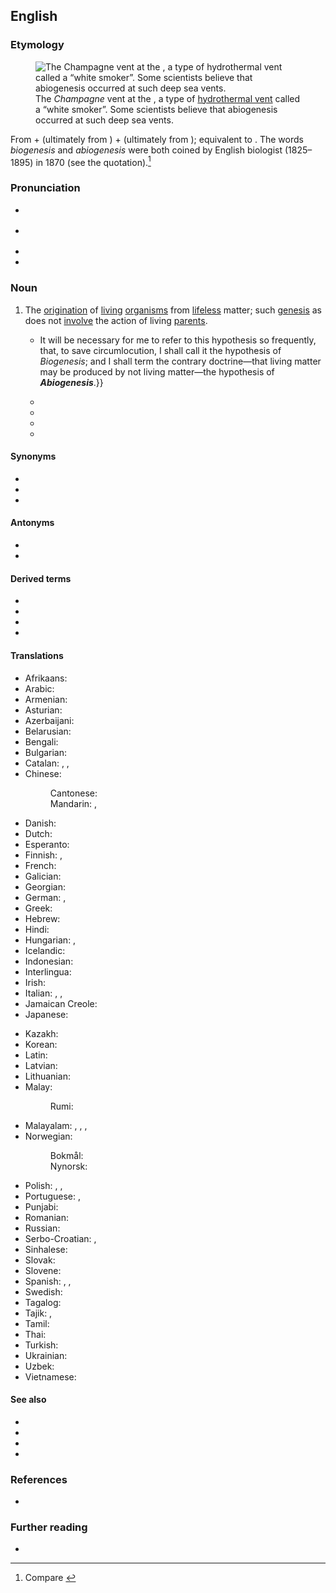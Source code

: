{{also|Abiogenesis|abiogénesis}}
==English==
{{was wotd|2018|June|29}}

===Etymology===
[[File:Champagne vent white smokers.jpg|thumb|The ''Champagne'' vent at the {{w|Marianas Trench Marine National Monument}}, a type of [[hydrothermal vent]] called a “white smoker”. Some scientists believe that abiogenesis occurred at such deep sea vents.]]

From {{der|en|grc|ἀ-|t=not-|pos=the [[alpha privative]]}} + {{m|grc|βῐ́ος|t=life}} (ultimately from {{der|en|ine-pro|*gʷeyh₃-|t=to live}}) + {{m|grc|γένεσις|t=origin, source; manner of birth; creation}} (ultimately from {{der|en|ine-pro|*ǵénh₁tis|t=birth; production}}); equivalent to {{af|en|a-|biogenesis}}. The words ''biogenesis'' and ''abiogenesis'' were both coined by English biologist {{w|Thomas Henry Huxley}} (1825–1895) in 1870 (see the quotation).<ref>Compare {{R:Online Etymology Dictionary}}</ref>

===Pronunciation===
* {{a|RP}} {{IPA|en|/ˌeɪbaɪəʊˈdʒɛnəsɪs/|/-ˌbaɪə-/|/-ˌbiːə-/|/-ˌbiːoʊ-/|/-nɪ-/}}
* {{a|GA}} {{IPA|en|/ˌeɪˌbaioʊˈdʒɛnəsɪs/}}
* {{audio|en|LL-Q1860 (eng)-Vininn126-abiogenesis.wav|Audio (US)}}
* {{hyphenation|en|abi|o|ge|ne|sis}}
{{audio|en|EN-Abiogenesis.ogg|Audio}}

===Noun===
{{en-noun|~|abiogeneses}}

# {{lb|en|evolutionary theory}} The [[origination]] of [[living]] [[organism]]s from [[lifeless]] matter; such [[genesis]] as does not [[involve]] the action of living [[parent#Noun|parents]]. {{defdate|from 1870}}
#* {{quote-journal|en|author=[Thomas Henry Huxley]|authorlink=Thomas Huxley|title=The President’s Address|magazine=[[w:The Athenaeum (British magazine)|The Athenæum: Journal of English and Foreign Literature, Science, the Fine Arts, Music and the Drama]]|location=London|publisher=Printed by Edward J. Francis, Took's Court, {{w|Chancery Lane}}, published at the office, 20, Wellington Street, [[w:Strand, London|Strand]], W.C., by John Francis. [...]|date=17 September 1870|issue=2238|page=374|pageurl=https://books.google.com/books?id=Dk9DAQAAMAAJ&pg=PA374|columns=2–3|oclc=956082422|passage=And thus the hypothesis that living matter always arises by the agency of pre-existing living matter, took definite shape; {{...}} It will be necessary for me to refer to this hypothesis so frequently, that, to save circumlocution, I shall call it the hypothesis of ''Biogenesis''; and I shall term the contrary doctrine—that living matter may be produced by not living matter—the hypothesis of '''''Abiogenesis'''''.}}
#* {{quote-journal|en|title=Societies and Academies: Philadelphia|journal=[[w:Nature (journal)|Nature: A Weekly Illustrated Journal of Science]]|location=London; New York, N.Y.|publisher=[[w:Macmillan Publishers|Macmillan and Co.]]|date=3 October 1872|volume=VI|page=472|pageurl=https://books.google.com/books?id=bJ5FAAAAYAAJ&pg=PA467|column=2|oclc=64051812|passage=The assertion of [[w:Louis Pasteur|[Louis] Pasteur]] is justified, that the ''onus probandi'' [burden of proof] lies with abiogenesists, since there is no experience of any living form more than {{frac|1|1000}} of an inch in diameter springing to life out of inorganic matter; it is therefore vastly improbable (needing most cogent evidence to prove), that any form less than {{frac|1|1000}} of an inch in size can be made to spring into life from inorganic matter. While '''abiogenesis''' is unproved, we hold to the conclusion that vital force is not the mere outcome or resultant of any or all of the other cosmic forces.}}
#* {{quote-journal|en|author=Cyril C. Means, Jr.|journal=[[w:Congressional Record|Congressional Record: Proceedings and Debates [...]]]|location=Washington, D.C.|publisher=[[w:United States Government Publishing Office|U.S. Government Printing Office]]|year=1971|volume=117, part 23|page=30820|column=3|oclc=608021596|passage=Life ''began''. There was one '''abiogenesis''' when something happened to turn inanimate matter into animate cells. And it happened only once. There are no '''abiogeneses''' today. Human life is continuous. Human persons are discontinuous and individual.}}
#* {{quote-book|en|author=Eric Voegelin|authorlink=Eric Voegelin|author2=Ruth Hein, transl.|chapter=Race as Biological Unit|editor={{w|Klaus Vondung}}|title=Race and State: Translated from the German|series=The Collected Works of Eric Voegelin|seriesvolume=2|location=Baton Rouge, La.; London|publisher={{w|Louisiana State University Press}}|year=1997|section=part I (The Systematic Content of Race Theory)|page=45|pageurl=https://books.google.com/books?id=y5nhoISw64YC&pg=PA45|isbn=978-0-8071-1842-9|passage=According to [[w:Carl Nägeli|[Carl] Nägeli]], the highest forms have evolved from the oldest cells produced through '''abiogenesis''', and the lower forms are, depending on their position in the hierarchy, the descendants of respectively more recent '''abiogenesis'''.}}
#* {{quote-book|en|author=G. Bradley Schaefer|author2=James N. Thompson, Jr.|chapter=Genetics: Unity and Diversity|title=Medical Genetics: An Integrated Approach|location=New York, N.Y.|publisher={{w|McGraw-Hill Education}}|year=2014|page=3|pageurl=https://books.google.com/books?id=6ZXbAgAAQBAJ&pg=PA3|isbn=978-0-07-166438-7|passage=Although '''abiogenesis''', the spontaneous creation of a living system under appropriate conditions, must have occurred at the end of the prebiotic world, spontaneous generation of life no longer occurs.}}

====Synonyms====
* {{l|en|abiogeny}}
* {{l|en|biopoiesis}}
* {{l|en|origin of life}}

====Antonyms====
* {{l|en|biogenesis}}
* {{l|en|transformism}}

====Derived terms====
* {{l|en|abiogenesist}}
* {{l|en|abiogenetic}}
* {{l|en|abiogenetically}}
* {{l|en|abiogeny}}

====Translations====
{{trans-top|origination of living organisms from lifeless matter}}
* Afrikaans: {{t|af|abiogenese}}
* Arabic: {{t|ar|تولد تلقائي}}
* Armenian: {{t|hy|կյանքի ծագում}}
* Asturian: {{t|ast|abioxénesis}}
* Azerbaijani: {{t+|az|abiogenez}}
* Belarusian: {{t|be|узнікненне жыцця}}
* Bengali: {{t|bn|জীবনের উৎপত্তি}}
* Bulgarian: {{t|bg|самозараждане}}
* Catalan: {{t|ca|abiogènesi|f}}, {{t|ca|autogènesi|f}}, {{t|ca|generació espontània|f}}
* Chinese:
*: Cantonese: {{t|yue|無生源論}}
*: Mandarin: {{t|cmn|無生源說}}, {{t|cmn|无生源说|tr=wúshēngyuánshuō}}
* Danish: {{t|da|abiogenese}}
* Dutch: {{t|nl|abiogenese|f}}
* Esperanto: {{t|eo|abiogenezo}}
* Finnish: {{t+|fi|abiogeneesi}}, {{t+|fi|alkusynty}}
* French: {{t+|fr|abiogenèse|f}}
* Galician: {{t+|gl|abioxénese|f}}
* Georgian: {{t+|ka|აბიოგენეზი}}
* German: {{t+|de|Abiogenesis|f}}, {{t+|de|Abiogenese|f}}
* Greek: {{t+|el|αβιογένεση|f}}
* Hebrew: {{t|he|אביוגנזה}}
* Hindi: {{t|hi|अजीवात् जीवोत्पत्ति}}
* Hungarian: {{t+|hu|abiogenezis}}, {{t+|hu|ősnemzés}}
* Icelandic: {{t|is|uppruni lífs}}
* Indonesian: {{t+|id|abiogenesis}}
* Interlingua: {{t+|ia|abiogenese}}
* Irish: {{t|ga|aibithghineas|m}}
* Italian: {{t+|it|abiogenesi|f}}, {{t|it|archeobiosi|f}}, {{t|it|autogonia|f}}
* Jamaican Creole: {{t|jam|abaiyojenisis}}
* Japanese: {{t|ja|自然発生説|tr=しぜんはっせいせつ, shizenhasseisetsu}}
{{trans-mid}}
* Kazakh: {{t|kk|абиогенез}}
* Korean: {{t|ko|생명기원}}
* Latin: {{t|la|abiogenesis}}
* Latvian: {{t|lv|abioģenēze|f}}
* Lithuanian: {{t+|lt|abiogenezė|f}}
* Malay:
*: Rumi: {{t+|ms|abiogenesis}}
* Malayalam: {{t|ml|അജീവജീവോത്പത്തി}}, {{t|ml|അബിയോജെനിസിസ്}}, {{t|ml|അജൈവജനനം}}, {{t|ml|അജൈവജീവോൽപത്തി}}
* Norwegian:
*: Bokmål: {{t|nb|abiogenese|m}}
*: Nynorsk: {{t|nn|abiogenese|m}}
* Polish: {{t+|pl|abiogeneza|f}}, {{t|pl|samorództwo|n}}, {{t|pl|archigonia|f}}
* Portuguese: {{qualifier|Brazil}} {{t+|pt|abiogênese|f}}, {{qualifier|Portugal}} {{t+|pt|abiogénese|f}}
* Punjabi: {{t+|pa|ਉਤਭੁਜ}}
* Romanian: {{t+|ro|abiogeneză|f}}
* Russian: {{t+|ru|абиогене́з|m}}
* Serbo-Croatian: {{t|sh|abiogeneza}}, {{t|sh|абиогенеза}}
* Sinhalese: {{t|si|අජීවජ්නනය}}
* Slovak: {{t|sk|abiogenéza}}
* Slovene: {{t|sl|ábíogenéza}}
* Spanish: {{t+|es|abiogénesis|f}}, {{t|es|autogénesis|f}}, {{t|es|generación espontánea|f}}
* Swedish: {{t+|sv|abiogenes|c}}
* Tagalog: {{t|tl|singaw-buhay}}
* Tajik: {{t|tg|абиогенез}}, {{t|tg|пайдоиши ҳаёт}}
* Tamil: {{t|ta|உயிரிலிவழிப்பிறப்பு}}
* Thai: {{t|th|กำเนิดชีวิตจากสิ่งไร้ชีวิต}}
* Turkish: {{t+|tr|abiyogenez}}
* Ukrainian: {{t+|uk|абіогене́з|m}}
* Uzbek: {{t|uz|abiogenez}}
* Vietnamese: {{t|vi|sự phát sinh tự nhiên}}
{{trans-bottom}}

====See also====
* {{l|en|allopoiesis}}
* {{l|en|autopoiesis}}
* {{l|en|biopoesis}}
* {{l|en|spontaneous generation}}

===References===
<references />

* {{R:SOED|edition=5th|page=4}}

===Further reading===
* {{pedia}}